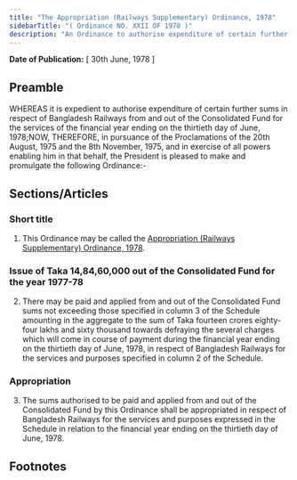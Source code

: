 ```yaml
---
title: "The Appropriation (Railways Supplementary) Ordinance, 1978"
sidebarTitle: "( Ordinance NO. XXII OF 1978 )"
description: "An Ordinance to authorise expenditure of certain further sums in respect of Bangladesh Railways from and out of the consolidated Fund for the services of the financial year ending on the thirtieth day of June, 1978."
---
```


**Date of Publication:** [ 30th June, 1978 ]

## Preamble

WHEREAS it is expedient to authorise expenditure of certain further sums in respect of Bangladesh Railways from and out of the Consolidated Fund for the services of the financial year ending on the thirtieth day of June, 1978;NOW, THEREFORE, in pursuance of the Proclamations of the 20th August, 1975 and the 8th November, 1975, and in exercise of all powers enabling him in that behalf, the President is pleased to make and promulgate the following Ordinance:-

## Sections/Articles

### Short title

1. This Ordinance may be called the [Appropriation (Railways Supplementary) Ordinance, 1978](/act-571.html "Appropriation (Railways Supplementary) Ordinance, 1978").

### Issue of Taka 14,84,60,000 out of the Consolidated Fund for the year 1977-78

2. There may be paid and applied from and out of the Consolidated Fund sums not exceeding those specified in column 3 of the Schedule amounting in the aggregate to the sum of Taka fourteen crores eighty-four lakhs and sixty thousand towards defraying the several charges which will come in course of payment during the financial year ending on the thirtieth day of June, 1978, in respect of Bangladesh Railways for the services and purposes specified in column 2 of the Schedule.

### Appropriation

3. The sums authorised to be paid and applied from and out of the Consolidated Fund by this Ordinance shall be appropriated in respect of Bangladesh Railways for the services and purposes expressed in the Schedule in relation to the financial year ending on the thirtieth day of June, 1978.

## Footnotes
